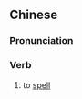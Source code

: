 {{also|拼写}}
==Chinese==
{{zh-forms|s=拼写}}

===Pronunciation===
{{zh-pron
|m=pīnxiě
|c=ping3 se2
|mn=qz,xm,zz:phèng-siá
|cat=v
}}

===Verb===
{{zh-verb}}

# to [[spell]]